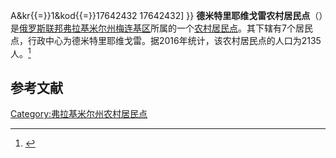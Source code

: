 {{Infobox Settlement
| official_name = 德米特里耶维戈雷农村居民点
| native_name = Дмитриевогорское сельское поселение
| settlement_type = [[农村居民点|农村居民点]]
| subdivision_type = [[国家|国家]]
| subdivision_type1 = [[州_(俄罗斯)|州]]
| subdivision_type2 = [[区_(苏联)|区]]
| subdivision_name = {{RUS}}
| subdivision_name1 = [[弗拉基米尔州|弗拉基米尔州]]
| subdivision_name2 = [[梅连基区|梅连基区]]
| seat_type = 行政中心
| seat = 德米特里耶维戈雷
| population_as_of=2016
| population_footnotes = <ref name=stat />
| population_total = 2135
| coordinates_display = inline,title
| latd = 55 | latm = 12 | lats = 23 | latNS = N
| longd = 41 | longm = 47 | longs = 21 | longEW = E
| timezone = [[莫斯科时间|MSK]]
| utc_offset = +3
| blank_name = [[俄罗斯市政土地区划代码|OKTMO编码]]
| blank_info = [http://classif.spb.ru/classificators/view/tma.php?st{{=}}A&kr{{=}}1&kod{{=}}17642432 17642432]
}}
'''德米特里耶维戈雷农村居民点'''（{{lang-ru|Дмитриевогорское сельское поселение}}）是[[俄罗斯联邦|俄罗斯联邦]][[弗拉基米尔州|弗拉基米尔州]][[梅连基区|梅连基区]]所属的一个[[农村居民点|农村居民点]]。其下辖有7个居民点，行政中心为德米特里耶维戈雷。据2016年统计，该农村居民点的人口为2135人。<ref name=stat>{{cite web | url = http://www.gks.ru/free_doc/doc_2016/bul_dr/mun_obr2016.rar | title = Численность населения Российской Федерации по муниципальным образованиям на 1 января 2016 года | language = ru | accessdate = 2016-12-18 | archive-date = 2019-05-13 | archive-url = https://web.archive.org/web/20190513150350/http://www.gks.ru/free_doc/doc_2016/bul_dr/mun_obr2016.rar | dead-url = no }}</ref>

== 参考文献 ==
{{reflist}}

{{Russia-stub}}

[[Category:弗拉基米尔州农村居民点|Category:弗拉基米尔州农村居民点]]